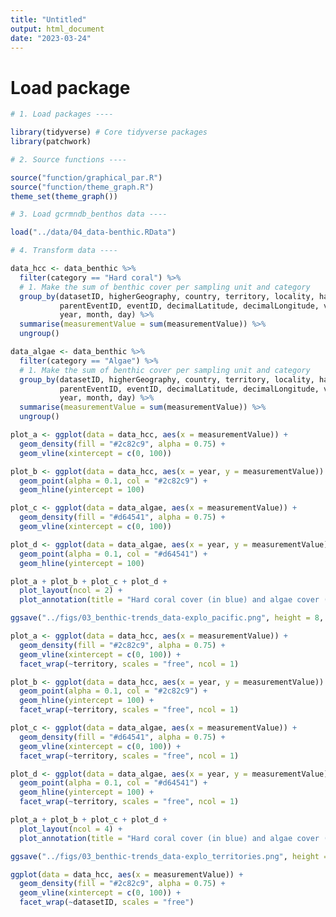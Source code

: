 ```yaml
---
title: "Untitled"
output: html_document
date: "2023-03-24"
---
```


# Load package

```r

# 1. Load packages ----

library(tidyverse) # Core tidyverse packages
library(patchwork)

# 2. Source functions ----

source("function/graphical_par.R")
source("function/theme_graph.R")
theme_set(theme_graph())

# 3. Load gcrmndb_benthos data ----

load("../data/04_data-benthic.RData")

# 4. Transform data ----

data_hcc <- data_benthic %>% 
  filter(category == "Hard coral") %>% 
  # 1. Make the sum of benthic cover per sampling unit and category
  group_by(datasetID, higherGeography, country, territory, locality, habitat,
           parentEventID, eventID, decimalLatitude, decimalLongitude, verbatimDepth,
           year, month, day) %>% 
  summarise(measurementValue = sum(measurementValue)) %>% 
  ungroup()

data_algae <- data_benthic %>% 
  filter(category == "Algae") %>% 
  # 1. Make the sum of benthic cover per sampling unit and category
  group_by(datasetID, higherGeography, country, territory, locality, habitat,
           parentEventID, eventID, decimalLatitude, decimalLongitude, verbatimDepth,
           year, month, day) %>% 
  summarise(measurementValue = sum(measurementValue)) %>% 
  ungroup()

```

```r

plot_a <- ggplot(data = data_hcc, aes(x = measurementValue)) +
  geom_density(fill = "#2c82c9", alpha = 0.75) +
  geom_vline(xintercept = c(0, 100))

plot_b <- ggplot(data = data_hcc, aes(x = year, y = measurementValue)) +
  geom_point(alpha = 0.1, col = "#2c82c9") +
  geom_hline(yintercept = 100)

plot_c <- ggplot(data = data_algae, aes(x = measurementValue)) +
  geom_density(fill = "#d64541", alpha = 0.75) +
  geom_vline(xintercept = c(0, 100))

plot_d <- ggplot(data = data_algae, aes(x = year, y = measurementValue)) +
  geom_point(alpha = 0.1, col = "#d64541") +
  geom_hline(yintercept = 100)

plot_a + plot_b + plot_c + plot_d + 
  plot_layout(ncol = 2) +
  plot_annotation(title = "Hard coral cover (in blue) and algae cover (in red)")

ggsave("../figs/03_benthic-trends_data-explo_pacific.png", height = 8, width = 10)

```

```r

plot_a <- ggplot(data = data_hcc, aes(x = measurementValue)) +
  geom_density(fill = "#2c82c9", alpha = 0.75) +
  geom_vline(xintercept = c(0, 100)) +
  facet_wrap(~territory, scales = "free", ncol = 1)

plot_b <- ggplot(data = data_hcc, aes(x = year, y = measurementValue)) +
  geom_point(alpha = 0.1, col = "#2c82c9") +
  geom_hline(yintercept = 100) +
  facet_wrap(~territory, scales = "free", ncol = 1)

plot_c <- ggplot(data = data_algae, aes(x = measurementValue)) +
  geom_density(fill = "#d64541", alpha = 0.75) +
  geom_vline(xintercept = c(0, 100)) +
  facet_wrap(~territory, scales = "free", ncol = 1)

plot_d <- ggplot(data = data_algae, aes(x = year, y = measurementValue)) +
  geom_point(alpha = 0.1, col = "#d64541") +
  geom_hline(yintercept = 100) +
  facet_wrap(~territory, scales = "free", ncol = 1)

plot_a + plot_b + plot_c + plot_d + 
  plot_layout(ncol = 4) +
  plot_annotation(title = "Hard coral cover (in blue) and algae cover (in red)")

ggsave("../figs/03_benthic-trends_data-explo_territories.png", height = 40, width = 16)

```



```r

ggplot(data = data_hcc, aes(x = measurementValue)) +
  geom_density(fill = "#2c82c9", alpha = 0.75) +
  geom_vline(xintercept = c(0, 100)) +
  facet_wrap(~datasetID, scales = "free")

```

